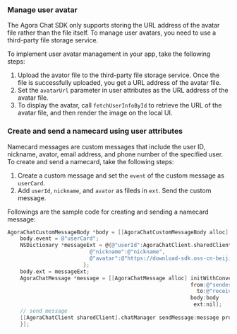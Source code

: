 <PlatformWrapper platform="ios">

### Manage user avatar

The Agora Chat SDK only supports storing the URL address of the avatar file rather than the file itself. To manage user avatars, you need to use a third-party file storage service.

To implement user avatar management in your app, take the following steps:

1. Upload the avator file to the third-party file storage service. Once the file is successfully uploaded, you get a URL address of the avatar file.
2. Set the `avatarUrl` parameter in user attributes as the URL address of the avatar file.
3. To display the avatar, call `fetchUserInfoById` to retrieve the URL of the avatar file, and then render the image on the local UI.

### Create and send a namecard using user attributes

Namecard messages are custom messages that include the user ID, nickname, avator, email address, and phone number of the specified user. To create and send a namecard, take the following steps:

1. Create a custom message and set the `event` of the custom message as `userCard`.
2. Add `userId`, `nickname`, and `avator` as fileds in `ext`. Send the custom message.

Followings are the sample code for creating and sending a namecard message:

```objective-c
AgoraChatCustomMessageBody *body = [[AgoraChatCustomMessageBody alloc] init];
    body.event = @"userCard";
    NSDictionary *messageExt = @{@"userId":AgoraChatClient.sharedClient.currentUsername,
                          @"nickname":@"nickname",
                          @"avatar":@"https://download-sdk.oss-cn-beijing.aliyuncs.com/downloads/IMDemo/avatar/Image1.png"
                        };
    body.ext = messageExt;
    AgoraChatMessage *message = [[AgoraChatMessage alloc] initWithConversationID:@"conversationID"
                                                          from:@"sender"
                                                            to:@"receiver"
                                                          body:body
                                                           ext:nil];
    // send message
    [[AgoraChatClient sharedClient].chatManager sendMessage:message progress:nil completion:^(AgoraChatMessage *message, AgoraChatError *error) {
    }];
```

</PlatformWrapper>
